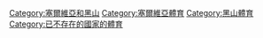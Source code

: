 [[Category:塞爾維亞和黑山|Category:塞爾維亞和黑山]]
[[Category:塞爾維亞體育|Category:塞爾維亞體育]]
[[Category:黑山體育|Category:黑山體育]]
[[Category:已不存在的國家的體育|Category:已不存在的國家的體育]]